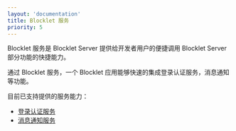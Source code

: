 ```yaml
---
layout: 'documentation'
title: Blocklet 服务
priority: 5
---
```


Blocklet 服务是 Blocklet Server 提供给开发者用户的便捷调用 Blocklet Server 部分功能的快捷能力。

通过 Blocklet 服务，一个 Blocklet 应用能够快速的集成登录认证服务，消息通知等功能。

目前已支持提供的服务能力：

- [登录认证服务](/services/auth-service)
- [消息通知服务](/services/notification-service)
